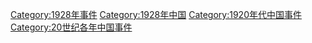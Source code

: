 [[Category:1928年事件|Category:1928年事件]]
[[Category:1928年中国|Category:1928年中国]]
[[Category:1920年代中国事件|Category:1920年代中国事件]]
[[Category:20世纪各年中国事件|Category:20世纪各年中国事件]]